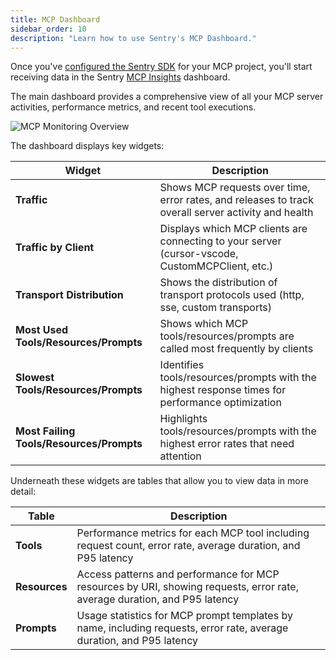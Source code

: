 ```yaml
---
title: MCP Dashboard
sidebar_order: 10
description: "Learn how to use Sentry's MCP Dashboard."
---
```


<Include name="feature-limited-on-team-retention.mdx" />

Once you've [configured the Sentry SDK](/product/insights/ai/mcp/getting-started/) for your MCP project, you'll start receiving data in the Sentry [MCP Insights](https://sentry.io/orgredirect/organizations/:orgslug/insights/ai/mcp/) dashboard.

The main dashboard provides a comprehensive view of all your MCP server activities, performance metrics, and recent tool executions.

![MCP Monitoring Overview](./img/overview.png)

The dashboard displays key widgets:

| Widget | Description |
| --- | --- |
| **Traffic** | Shows MCP requests over time, error rates, and releases to track overall server activity and health |
| **Traffic by Client** | Displays which MCP clients are connecting to your server (cursor-vscode, CustomMCPClient, etc.) |
| **Transport Distribution** | Shows the distribution of transport protocols used (http, sse, custom transports) |
| **Most Used Tools/Resources/Prompts** | Shows which MCP tools/resources/prompts are called most frequently by clients |
| **Slowest Tools/Resources/Prompts** | Identifies tools/resources/prompts with the highest response times for performance optimization |
| **Most Failing Tools/Resources/Prompts** | Highlights tools/resources/prompts with the highest error rates that need attention |

Underneath these widgets are tables that allow you to view data in more detail:

| Table | Description |
| --- | --- |
| **Tools** | Performance metrics for each MCP tool including request count, error rate, average duration, and P95 latency |
| **Resources** | Access patterns and performance for MCP resources by URI, showing requests, error rate, average duration, and P95 latency |
| **Prompts** | Usage statistics for MCP prompt templates by name, including requests, error rate, average duration, and P95 latency |
